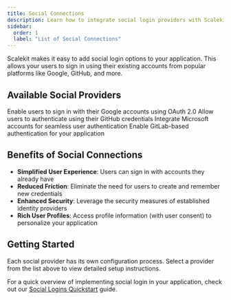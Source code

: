 ```yaml
---
title: Social Connections
description: Learn how to integrate social login providers with Scalekit to enable secure social authentication for your users.
sidebar:
  order: 1
  label: "List of Social Connections"
---
```



Scalekit makes it easy to add social login options to your application. This allows your users to sign in using their existing accounts from popular platforms like Google, GitHub, and more.

## Available Social Providers

<CardGrid>
  <LinkCard title="Google" href="/guides/social-connections/google/">
    Enable users to sign in with their Google accounts using OAuth 2.0
  </LinkCard>
  <LinkCard title="GitHub" href="/guides/social-connections/github/">
    Allow users to authenticate using their GitHub credentials
  </LinkCard>
  <LinkCard title="Microsoft" href="/guides/social-connections/microsoft/">
    Integrate Microsoft accounts for seamless user authentication
  </LinkCard>
  <LinkCard title="GitLab" href="/guides/social-connections/gitlab/">
    Enable GitLab-based authentication for your application
  </LinkCard>
</CardGrid>

## Benefits of Social Connections

- **Simplified User Experience**: Users can sign in with accounts they already have
- **Reduced Friction**: Eliminate the need for users to create and remember new credentials
- **Enhanced Security**: Leverage the security measures of established identity providers
- **Rich User Profiles**: Access profile information (with user consent) to personalize your application

## Getting Started

Each social provider has its own configuration process. Select a provider from the list above to view detailed setup instructions.

For a quick overview of implementing social login in your application, check out our [Social Logins Quickstart](/manual/social-logins-quickstart/) guide.
